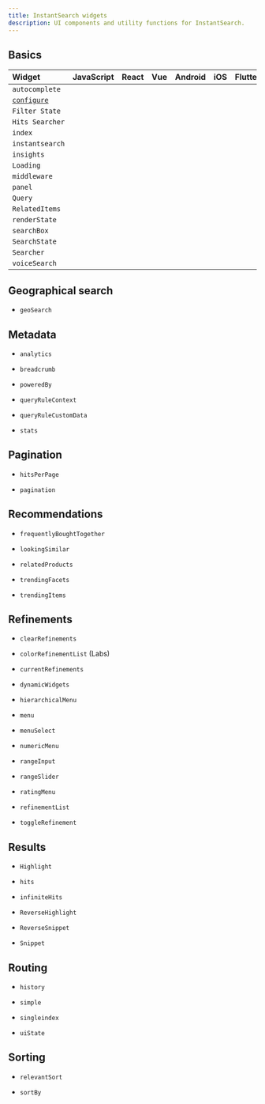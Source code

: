 ```yaml
---
title: InstantSearch widgets
description: UI components and utility functions for InstantSearch.
---
```


## Basics

| Widget                                                       | JavaScript            | React                 | Vue                   | Android               | iOS                   | Flutter               |
| :----------------------------------------------------------- | --------------------- | --------------------- | --------------------- | --------------------- | --------------------- | --------------------- |
| `autocomplete`                                               | <Icon icon="check" /> | <Icon icon="check" /> | <Icon icon="check" /> |                       |                       |                       |
| [`configure`](/ui-libraries/instantsearch/widgets/configure) | <Icon icon="check" /> | <Icon icon="check" /> | <Icon icon="check" /> |                       |                       |                       |
| `Filter State`                                               |                       |                       |                       | <Icon icon="check" /> | <Icon icon="check" /> | <Icon icon="check" /> |
| `Hits Searcher`                                              |                       |                       |                       |                       |                       | <Icon icon="check" /> |
| `index`                                                      | <Icon icon="check" /> | <Icon icon="check" /> | <Icon icon="check" /> |                       |                       |                       |
| `instantsearch`                                              | <Icon icon="check" /> | <Icon icon="check" /> | <Icon icon="check" /> |                       |                       |                       |
| `insights`                                                   | <Icon icon="check" /> | <Icon icon="check" /> | <Icon icon="check" /> |                       |                       |                       |
| `Loading`                                                    |                       |                       |                       | <Icon icon="check" /> | <Icon icon="check" /> | <Icon icon="check" /> |
| `middleware`                                                 | <Icon icon="check" /> | <Icon icon="check" /> | <Icon icon="check" /> |                       |                       |                       |
| `panel`                                                      | <Icon icon="check" /> |                       | <Icon icon="check" /> |                       |                       |                       |
| `Query`                                                      |                       |                       |                       | <Icon icon="check" /> | <Icon icon="check" /> |                       |
| `RelatedItems`                                               |                       |                       |                       | <Icon icon="check" /> | <Icon icon="check" /> |                       |
| `renderState`                                                | <Icon icon="check" /> | <Icon icon="check" /> |                       |                       |                       |                       |
| `searchBox`                                                  | <Icon icon="check" /> | <Icon icon="check" /> | <Icon icon="check" /> | <Icon icon="check" /> | <Icon icon="check" /> |                       |
| `SearchState`                                                |                       |                       |                       |                       |                       | <Icon icon="check" /> |
| `Searcher`                                                   |                       |                       |                       | <Icon icon="check" /> | <Icon icon="check" /> |                       |
| `voiceSearch`                                                | <Icon icon="check" /> | <Icon icon="check" /> | <Icon icon="check" /> |                       |                       |                       |

## Geographical search

* `geoSearch`

## Metadata

* `analytics`

* `breadcrumb`

* `poweredBy`

* `queryRuleContext`

* `queryRuleCustomData`

* `stats`

## Pagination

* `hitsPerPage`

* `pagination`

## Recommendations

* `frequentlyBoughtTogether`

* `lookingSimilar`

* `relatedProducts`

* `trendingFacets`

* `trendingItems`

## Refinements

* `clearRefinements`

* `colorRefinementList` (Labs)

* `currentRefinements`

* `dynamicWidgets`

* `hierarchicalMenu`

* `menu`

* `menuSelect`

* `numericMenu`

* `rangeInput`

* `rangeSlider`

* `ratingMenu`

* `refinementList`

* `toggleRefinement`

## Results

* `Highlight`

* `hits`

* `infiniteHits`

* `ReverseHighlight`

* `ReverseSnippet`

* `Snippet`

## Routing

* `history`

* `simple`

* `singleindex`

* `uiState`

## Sorting

* `relevantSort`

* `sortBy`